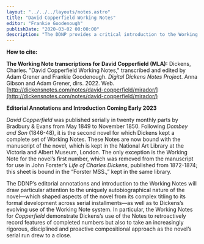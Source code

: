 ```yaml
---
layout: "../../../layouts/notes.astro"
title: "David Copperfield Working Notes"
editor: "Frankie Goodenough"
publishDate: "2020-03-02 00:00:00"
description: "The DDNP provides a critical introduction to the Working Notes for David Copperfield, with access to transcriptions and editorial annotations in Mirador."
---
```



<MiradorLink
  link="/notes/david-copperfield/mirador"
  title="David Copperfield"
  img="/images/david_copperfield/DCIV.jpg"
/>

<HowToCite>

**How to cite:**

**The Working Note transcriptions for David Copperfield (MLA):** Dickens, Charles. "David Copperfield Working Notes," transcribed and edited by Adam Grener and Frankie Goodenough. _Digital Dickens Notes Project_. Anna Gibson and Adam Grener, dirs. 2022. Web. [http://dickensnotes.com/notes/david-copperfield/mirador/](http://dickensnotes.com/notes/david-copperfield/mirador/)

</HowToCite>

**Editorial Annotations and Introduction Coming Early 2023**

_David Copperfield_ was published serially in twenty monthly parts by Bradbury & Evans from May 1849 to November 1850. Following _Dombey and Son_ (1846-48), it is the second novel for which Dickens kept a complete set of Working Notes. These Notes are now bound with the manuscript of the novel, which is kept in the National Art Library at the Victoria and Albert Museum, London. The only exception is the Working Note for the novel’s first number, which was removed from the manuscript for use in John Forster’s _Life of Charles Dickens_, published from 1872-1874; this sheet is bound in the “Forster MSS.,” kept in the same library. 

<ImageWithCaption
  src="https://upload.wikimedia.org/wikipedia/commons/5/50/Copperfield_cover_serial.jpg"
  alt="David Copperfield first serial installment cover"
  caption="David Copperfield No. I (May 1849)"
/>

The DDNP’s editorial annotations and introduction to the Working Notes will draw particular attention to the uniquely autobiographical nature of the novel—which shaped aspects of the novel from its complex titling to its formal development across serial installments—as well as to Dickens’s evolving use of the Working Note system. In particular, the Working Notes for _Copperfield_ demonstrate Dickens’s use of the Notes to retroactively record features of completed numbers but also to take an increasingly rigorous, disciplined and proactive compositional approach as the novel’s serial run drew to a close.
